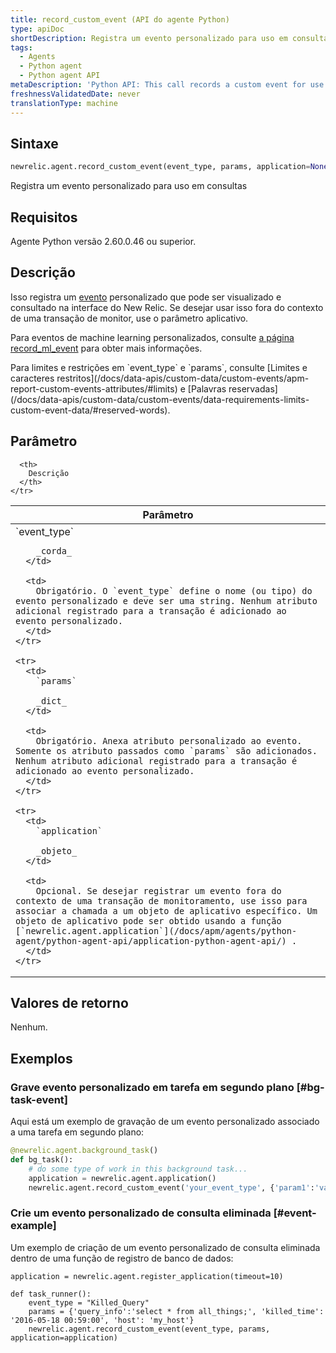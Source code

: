 ```yaml
---
title: record_custom_event (API do agente Python)
type: apiDoc
shortDescription: Registra um evento personalizado para uso em consultas
tags:
  - Agents
  - Python agent
  - Python agent API
metaDescription: 'Python API: This call records a custom event for use in querying.'
freshnessValidatedDate: never
translationType: machine
---
```


## Sintaxe

```py
newrelic.agent.record_custom_event(event_type, params, application=None)
```

Registra um evento personalizado para uso em consultas

## Requisitos

Agente Python versão 2.60.0.46 ou superior.

## Descrição

Isso registra um [evento](/docs/data-apis/understand-data/new-relic-data-types/#event-data) personalizado que pode ser visualizado e consultado na interface do New Relic. Se desejar usar isso fora do contexto de uma transação de monitor, use o parâmetro aplicativo.

Para eventos de machine learning personalizados, consulte [a página record_ml_event](/docs/apm/agents/python-agent/python-agent-api/recordmlevent-python-agent-api) para obter mais informações.

<Callout variant="important">
  Para limites e restrições em `event_type` e `params`, consulte [Limites e caracteres restritos](/docs/data-apis/custom-data/custom-events/apm-report-custom-events-attributes/#limits) e [Palavras reservadas](/docs/data-apis/custom-data/custom-events/data-requirements-limits-custom-event-data/#reserved-words).
</Callout>

## Parâmetro

<table>
  <thead>
    <tr>
      <th width="25%">
        Parâmetro
      </th>

      <th>
        Descrição
      </th>
    </tr>
  </thead>

  <tbody>
    <tr>
      <td>
        `event_type`

        _corda_
      </td>

      <td>
        Obrigatório. O `event_type` define o nome (ou tipo) do evento personalizado e deve ser uma string. Nenhum atributo adicional registrado para a transação é adicionado ao evento personalizado.
      </td>
    </tr>

    <tr>
      <td>
        `params`

        _dict_
      </td>

      <td>
        Obrigatório. Anexa atributo personalizado ao evento. Somente os atributo passados como `params` são adicionados. Nenhum atributo adicional registrado para a transação é adicionado ao evento personalizado.
      </td>
    </tr>

    <tr>
      <td>
        `application`

        _objeto_
      </td>

      <td>
        Opcional. Se desejar registrar um evento fora do contexto de uma transação de monitoramento, use isso para associar a chamada a um objeto de aplicativo específico. Um objeto de aplicativo pode ser obtido usando a função [`newrelic.agent.application`](/docs/apm/agents/python-agent/python-agent-api/application-python-agent-api/) .
      </td>
    </tr>
  </tbody>
</table>

## Valores de retorno

Nenhum.

## Exemplos

### Grave evento personalizado em tarefa em segundo plano [#bg-task-event]

Aqui está um exemplo de gravação de um evento personalizado associado a uma tarefa em segundo plano:

```py
@newrelic.agent.background_task() 
def bg_task(): 
    # do some type of work in this background task...
    application = newrelic.agent.application()
    newrelic.agent.record_custom_event('your_event_type', {'param1':'value1'}, application)
```

### Crie um evento personalizado de consulta eliminada [#event-example]

Um exemplo de criação de um evento personalizado de consulta eliminada dentro de uma função de registro de banco de dados:

```PY
application = newrelic.agent.register_application(timeout=10)

def task_runner(): 
    event_type = "Killed_Query" 
    params = {'query_info':'select * from all_things;', 'killed_time': '2016-05-18 00:59:00', 'host': 'my_host'} 
    newrelic.agent.record_custom_event(event_type, params, application=application)
```